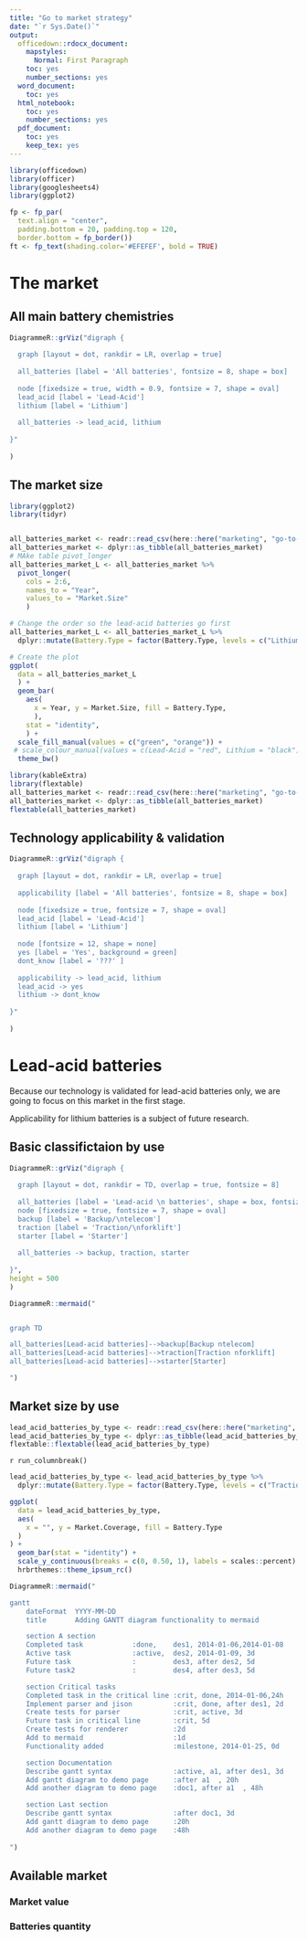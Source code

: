 ```yaml
---
title: "Go to market strategy"
date: "`r Sys.Date()`"
output:
  officedown::rdocx_document:
    mapstyles:
      Normal: First Paragraph
    toc: yes
    number_sections: yes
  word_document:
    toc: yes
  html_notebook:
    toc: yes
    number_sections: yes
  pdf_document:
    toc: yes
    keep_tex: yes
---
```


```r

library(officedown)
library(officer)
library(googlesheets4)
library(ggplot2)

fp <- fp_par(
  text.align = "center", 
  padding.bottom = 20, padding.top = 120, 
  border.bottom = fp_border())
ft <- fp_text(shading.color='#EFEFEF', bold = TRUE)
```

\newpage

# The market

## All main battery chemistries

```r
DiagrammeR::grViz("digraph {
  
  graph [layout = dot, rankdir = LR, overlap = true]
  
  all_batteries [label = 'All batteries', fontsize = 8, shape = box]
  
  node [fixedsize = true, width = 0.9, fontsize = 7, shape = oval]
  lead_acid [label = 'Lead-Acid']
  lithium [label = 'Lithium']
  
  all_batteries -> lead_acid, lithium
  
}"
  
)
```

## The market size

```r
library(ggplot2)
library(tidyr)


all_batteries_market <- readr::read_csv(here::here("marketing", "go-to-market", "data", "all_batteries_market.csv"))
all_batteries_market <- dplyr::as_tibble(all_batteries_market)
# MAke table pivot_longer
all_batteries_market_L <- all_batteries_market %>%
  pivot_longer(
    cols = 2:6,
    names_to = "Year",
    values_to = "Market.Size"
    )

# Change the order so the lead-acid batteries go first
all_batteries_market_L <- all_batteries_market_L %>%
  dplyr::mutate(Battery.Type = factor(Battery.Type, levels = c("Lithium", "Lead-Acid")))

# Create the plot
ggplot(
  data = all_batteries_market_L
  ) +
  geom_bar(
    aes(
      x = Year, y = Market.Size, fill = Battery.Type,
      ),
    stat = "identity",
    ) +
  scale_fill_manual(values = c("green", "orange")) +
 # scale_colour_manual(values = c(Lead-Acid = "red", Lithium = "black"))
  theme_bw()

```


```r
library(kableExtra)
library(flextable)
all_batteries_market <- readr::read_csv(here::here("marketing", "go-to-market", "data", "all_batteries_market.csv"))
all_batteries_market <- dplyr::as_tibble(all_batteries_market)
flextable(all_batteries_market)
```
## Technology applicability & validation

```r
DiagrammeR::grViz("digraph {
  
  graph [layout = dot, rankdir = LR, overlap = true]
  
  applicability [label = 'All batteries', fontsize = 8, shape = box]
  
  node [fixedsize = true, fontsize = 7, shape = oval]
  lead_acid [label = 'Lead-Acid']
  lithium [label = 'Lithium']
  
  node [fontsize = 12, shape = none]
  yes [label = 'Yes', background = green]
  dont_know [label = '???' ]
  
  applicability -> lead_acid, lithium
  lead_acid -> yes
  lithium -> dont_know
  
}"
  
)
```

# Lead-acid batteries


Because our technology is validated for lead-acid batteries only, we are going to focus on this market in the first stage.

Applicability for lithium batteries is a subject of future research.

## Basic classifictaion by use

```r
DiagrammeR::grViz("digraph {
  
  graph [layout = dot, rankdir = TD, overlap = true, fontsize = 8]
  
  all_batteries [label = 'Lead-acid \n batteries', shape = box, fontsize = 8]
  node [fixedsize = true, fontsize = 7, shape = oval]
  backup [label = 'Backup/\ntelecom']
  traction [label = 'Traction/\nforklift']
  starter [label = 'Starter']
  
  all_batteries -> backup, traction, starter
  
}",
height = 500
)
```
```r
DiagrammeR::mermaid("


graph TD

all_batteries[Lead-acid batteries]-->backup[Backup ntelecom]
all_batteries[Lead-acid batteries]-->traction[Traction nforklift]
all_batteries[Lead-acid batteries]-->starter[Starter]

")
```


## Market size by use

<!---BLOCK_MULTICOL_START--->

```r
lead_acid_batteries_by_type <- readr::read_csv(here::here("marketing", "go-to-market", "data", "lead_acid_batteries_by_type.csv"))
lead_acid_batteries_by_type <- dplyr::as_tibble(lead_acid_batteries_by_type)
flextable::flextable(lead_acid_batteries_by_type)
```
`r run_columnbreak()`

```r
lead_acid_batteries_by_type <- lead_acid_batteries_by_type %>%
  dplyr::mutate(Battery.Type = factor(Battery.Type, levels = c("Traction", "Backup", "Starter")))

ggplot(
  data = lead_acid_batteries_by_type,
  aes(
    x = "", y = Market.Coverage, fill = Battery.Type
  )
) +
  geom_bar(stat = "identity") +
  scale_y_continuous(breaks = c(0, 0.50, 1), labels = scales::percent) +
  hrbrthemes::theme_ipsum_rc()
```
<!---BLOCK_MULTICOL_STOP{widths: [3,3], space: 0.2, sep: true}--->


```r
DiagrammeR::mermaid("

gantt
    dateFormat  YYYY-MM-DD
    title       Adding GANTT diagram functionality to mermaid

    section A section
    Completed task            :done,    des1, 2014-01-06,2014-01-08
    Active task               :active,  des2, 2014-01-09, 3d
    Future task               :         des3, after des2, 5d
    Future task2              :         des4, after des3, 5d

    section Critical tasks
    Completed task in the critical line :crit, done, 2014-01-06,24h
    Implement parser and jison          :crit, done, after des1, 2d
    Create tests for parser             :crit, active, 3d
    Future task in critical line        :crit, 5d
    Create tests for renderer           :2d
    Add to mermaid                      :1d
    Functionality added                 :milestone, 2014-01-25, 0d

    section Documentation
    Describe gantt syntax               :active, a1, after des1, 3d
    Add gantt diagram to demo page      :after a1  , 20h
    Add another diagram to demo page    :doc1, after a1  , 48h

    section Last section
    Describe gantt syntax               :after doc1, 3d
    Add gantt diagram to demo page      :20h
    Add another diagram to demo page    :48h
    
")
```


## Available market

### Market value



### Batteries quantity




